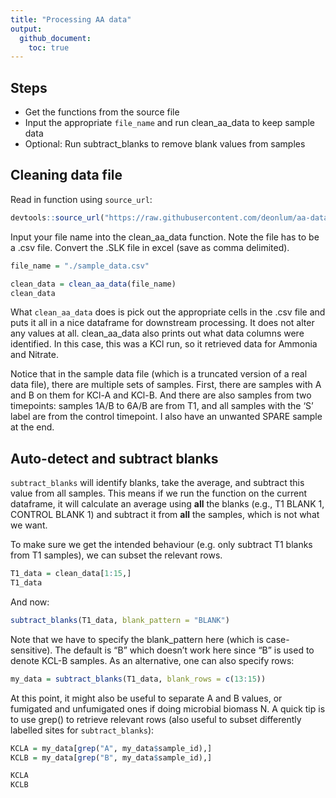 ```yaml
---
title: "Processing AA data"
output:
  github_document:
    toc: true
---
```


## Steps
- Get the functions from the source file 
- Input the appropriate `file_name` and run clean_aa_data to keep sample data
- Optional: Run subtract_blanks to remove blank values from samples


## Cleaning data file

Read in function using `source_url`:

```r
devtools::source_url("https://raw.githubusercontent.com/deonlum/aa-data-processing/main/AA_functions.R")
```

Input your file name into the clean_aa_data function. Note the file has to be a .csv file. Convert the .SLK file in excel (save as comma delimited).

```r
file_name = "./sample_data.csv"

clean_data = clean_aa_data(file_name)
clean_data

```

What `clean_aa_data` does is pick out the appropriate cells in the .csv file and puts it all in a nice dataframe for downstream processing. It does not alter any values at all. clean_aa_data also prints out what data columns were identified. In this case, this was a KCl run, so it retrieved data for Ammonia and Nitrate.

Notice that in the sample data file (which is a truncated version of a real data file), there are multiple sets of samples. First, there are samples with A and B on them for KCl-A and KCl-B. And there are also samples from two timepoints: samples 1A/B to 6A/B are from T1, and all samples with the 'S' label are from the control timepoint. I also have an unwanted SPARE sample at the end.

## Auto-detect and subtract blanks

`subtract_blanks` will identify blanks, take the average, and subtract this value from all samples. This means if we run the function on the current dataframe, it will calculate an average using **all** the blanks (e.g., T1 BLANK 1, CONTROL BLANK 1) and subtract it from **all** the samples, which is not what we want.

To make sure we get the intended behaviour (e.g. only subtract T1 blanks from T1 samples), we can subset the relevant rows.


```r
T1_data = clean_data[1:15,]
T1_data

```

And now:

```r
subtract_blanks(T1_data, blank_pattern = "BLANK")

```

Note that we have to specify the blank_pattern here (which is case-sensitive). The default is "B" which doesn't work here since "B" is used to denote KCL-B samples. As an alternative, one can also specify rows:

```r
my_data = subtract_blanks(T1_data, blank_rows = c(13:15))

```

At this point, it might also be useful to separate A and B values, or fumigated and unfumigated ones if doing microbial biomass N. A quick tip is to use grep() to retrieve relevant rows (also useful to subset differently labelled sites for `subtract_blanks`):

```r
KCLA = my_data[grep("A", my_data$sample_id),]
KCLB = my_data[grep("B", my_data$sample_id),]

KCLA
KCLB
```
